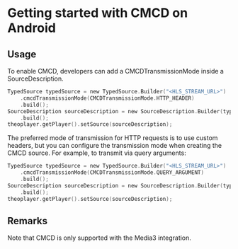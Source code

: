 # Getting started with CMCD on Android


<Intro />

## Usage

To enable CMCD, developers can add a CMCDTransmissionMode inside a SourceDescription.

```kotlin
TypedSource typedSource = new TypedSource.Builder("<HLS_STREAM_URL>")
    .cmcdTransmissionMode(CMCDTransmissionMode.HTTP_HEADER)
    .build();
SourceDescription sourceDescription = new SourceDescription.Builder(typedSource)
    .build();
theoplayer.getPlayer().setSource(sourceDescription);
```

The preferred mode of transmission for HTTP requests is to use custom headers, but you can configure the
transmission mode when creating the CMCD source. For example, to transmit via query arguments:

```kotlin
TypedSource typedSource = new TypedSource.Builder("<HLS_STREAM_URL>")
    .cmcdTransmissionMode(CMCDTransmissionMode.QUERY_ARGUMENT)
    .build();
SourceDescription sourceDescription = new SourceDescription.Builder(typedSource)
    .build();
theoplayer.getPlayer().setSource(sourceDescription);
```

## Remarks

Note that CMCD is only supported with the Media3 integration.
